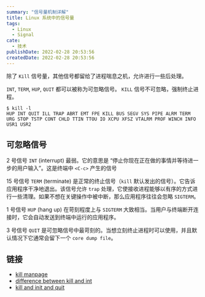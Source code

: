 ```yaml
---
summary: "信号量机制详解"
title: Linux 系统中的信号量
tags:
  - Linux
  - Signal
cate:
  - 技术
publishDate: 2022-02-28 20:53:56
createdDate: 2022-02-28 20:53:56
---
```


除了 `Kill` 信号量，其他信号都留给了进程喘息之机，允许进行一些后处理。

`INT`, `TERM`, `HUP`, `QUIT` 都可以被称为可忽略信号。
`KILL` 信号不可忽略，强制终止进程。

```shell
$ kill -l
HUP INT QUIT ILL TRAP ABRT EMT FPE KILL BUS SEGV SYS PIPE ALRM TERM URG STOP TSTP CONT CHLD TTIN TTOU IO XCPU XFSZ VTALRM PROF WINCH INFO USR1 USR2
```

## 可忽略信号

2 号信号 `INT` (interrupt) 最弱。它的意思是 “停止你现在正在做的事情并等待进一步的用户输入”。这是终端中 `<C-c>` 产生的信号

15 号信号 `TERM` (terminate) 是正常的终止信号（`kill` 默认发出的信号）。它告诉应用程序干净地退出。该信号允许 `trap` 处理，它使接收进程能够以有序的方式进行一些清理。如果不想在关键操作中被中断，那么应用程序往往会忽略 `SIGTERM`。

1 号信号 `HUP` (hang up) 在苛刻程度上与 `SIGTERM` 大致相当。当用户与终端断开连接时，它会自动发送到终端中运行的应用程序。

3 号信号 `QUIT` 是可忽略信号中最苛刻的。当想立刻终止进程时可以使用，并且默认情况下它通常会留下一个 `core dump file`。

## 链接

- [kill manpage](http://www.linuxcommand.org/lc3_man_pages/kill1.html)
- [difference between kill and int](https://unix.stackexchange.com/questions/251195/difference-between-less-violent-kill-signal-hup-1-int-2-and-term-15)
- [kill and init and quit](https://www.semicolonandsons.com/code_diary/unix/kill-vs-term-vs-int-vs-quit-signals)
